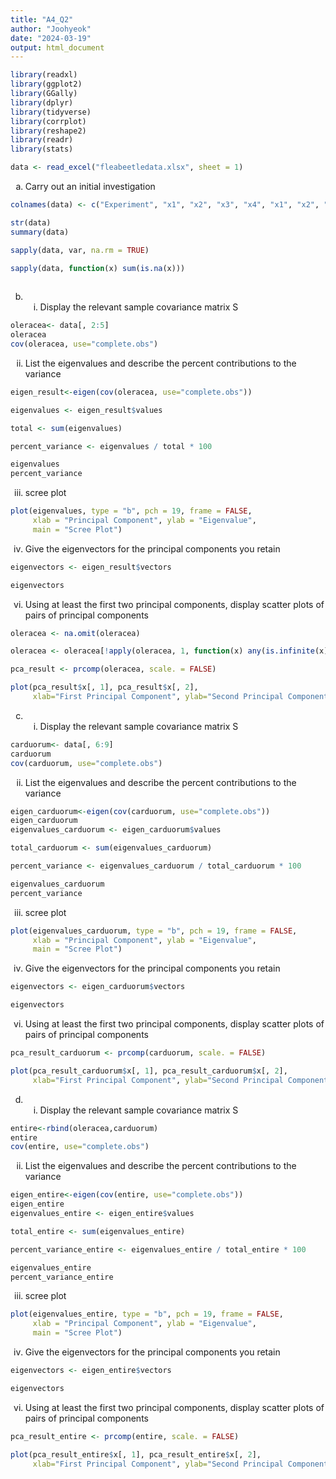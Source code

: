 ```yaml
---
title: "A4_Q2"
author: "Joohyeok"
date: "2024-03-19"
output: html_document
---
```


```r
library(readxl) 
library(ggplot2)
library(GGally)
library(dplyr)
library(tidyverse)
library(corrplot)
library(reshape2)
library(readr)
library(stats)

data <- read_excel("fleabeetledata.xlsx", sheet = 1)

```

a) Carry out an initial investigation
```r
colnames(data) <- c("Experiment", "x1", "x2", "x3", "x4", "x1", "x2", "x3", "x4")

str(data)
summary(data)

sapply(data, var, na.rm = TRUE)

sapply(data, function(x) sum(is.na(x)))
 
```

b) (i) Display the relevant sample covariance matrix S
```r
oleracea<- data[, 2:5]  
oleracea
cov(oleracea, use="complete.obs")

```

(ii) List the eigenvalues and describe the percent contributions to the variance
```r
eigen_result<-eigen(cov(oleracea, use="complete.obs"))

eigenvalues <- eigen_result$values

total <- sum(eigenvalues)

percent_variance <- eigenvalues / total * 100

eigenvalues
percent_variance

```

(iii) scree plot
```r
plot(eigenvalues, type = "b", pch = 19, frame = FALSE,
     xlab = "Principal Component", ylab = "Eigenvalue",
     main = "Scree Plot")

```

(iv) Give the eigenvectors for the principal components you retain
```r
eigenvectors <- eigen_result$vectors

eigenvectors

```

(vi) Using at least the first two principal components, display scatter plots of pairs of principal components
```r
oleracea <- na.omit(oleracea)

oleracea <- oleracea[!apply(oleracea, 1, function(x) any(is.infinite(x))), ]

pca_result <- prcomp(oleracea, scale. = FALSE)

plot(pca_result$x[, 1], pca_result$x[, 2], 
     xlab="First Principal Component", ylab="Second Principal Component")

```

c) (i) Display the relevant sample covariance matrix S
```r
carduorum<- data[, 6:9]  
carduorum
cov(carduorum, use="complete.obs")

```

(ii) List the eigenvalues and describe the percent contributions to the variance
```r
eigen_carduorum<-eigen(cov(carduorum, use="complete.obs"))
eigen_carduorum
eigenvalues_carduorum <- eigen_carduorum$values

total_carduorum <- sum(eigenvalues_carduorum)

percent_variance <- eigenvalues_carduorum / total_carduorum * 100

eigenvalues_carduorum
percent_variance

```

(iii) scree plot
```r
plot(eigenvalues_carduorum, type = "b", pch = 19, frame = FALSE,
     xlab = "Principal Component", ylab = "Eigenvalue",
     main = "Scree Plot")

```

(iv) Give the eigenvectors for the principal components you retain
```r
eigenvectors <- eigen_carduorum$vectors

eigenvectors

```

(vi) Using at least the first two principal components, display scatter plots of pairs of principal components
```r
pca_result_carduorum <- prcomp(carduorum, scale. = FALSE)

plot(pca_result_carduorum$x[, 1], pca_result_carduorum$x[, 2], 
     xlab="First Principal Component", ylab="Second Principal Component")

```

d) (i) Display the relevant sample covariance matrix S
```r
entire<-rbind(oleracea,carduorum)
entire
cov(entire, use="complete.obs")

```

(ii) List the eigenvalues and describe the percent contributions to the variance
```r
eigen_entire<-eigen(cov(entire, use="complete.obs"))
eigen_entire
eigenvalues_entire <- eigen_entire$values

total_entire <- sum(eigenvalues_entire)

percent_variance_entire <- eigenvalues_entire / total_entire * 100

eigenvalues_entire
percent_variance_entire

```

(iii) scree plot
```r
plot(eigenvalues_entire, type = "b", pch = 19, frame = FALSE,
     xlab = "Principal Component", ylab = "Eigenvalue",
     main = "Scree Plot")

```

(iv) Give the eigenvectors for the principal components you retain
```r
eigenvectors <- eigen_entire$vectors

eigenvectors

```

(vi) Using at least the first two principal components, display scatter plots of pairs of principal components
```r
pca_result_entire <- prcomp(entire, scale. = FALSE)

plot(pca_result_entire$x[, 1], pca_result_entire$x[, 2], 
     xlab="First Principal Component", ylab="Second Principal Component")

```
